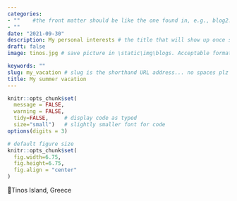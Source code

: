```yaml
---
categories:  
- ""    #the front matter should be like the one found in, e.g., blog2.md. It cannot be like the normal Rmd we used
- ""
date: "2021-09-30"
description: My personal interests # the title that will show up once someone gets to this page
draft: false
image: tinos.jpg # save picture in \static\img\blogs. Acceptable formats= jpg, jpeg, or png . Your iPhone pics wont work

keywords: ""
slug: my_vacation # slug is the shorthand URL address... no spaces plz
title: My summer vacation
---
```

  



```r
knitr::opts_chunk$set(
  message = FALSE, 
  warning = FALSE, 
  tidy=FALSE,     # display code as typed
  size="small")   # slightly smaller font for code
options(digits = 3)

# default figure size
knitr::opts_chunk$set(
  fig.width=6.75, 
  fig.height=6.75,
  fig.align = "center"
)
```

📍Tinos Island, Greece







